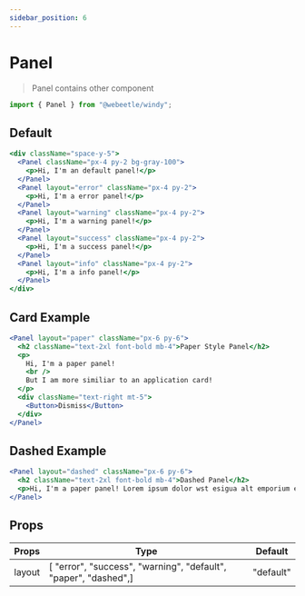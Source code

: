 ```yaml
---
sidebar_position: 6
---
```


# Panel

> Panel contains other component

```jsx title="Import"
import { Panel } from "@webeetle/windy";
```

## Default

```jsx live
<div className="space-y-5">
  <Panel className="px-4 py-2 bg-gray-100">
    <p>Hi, I'm an default panel!</p>
  </Panel>
  <Panel layout="error" className="px-4 py-2">
    <p>Hi, I'm a error panel!</p>
  </Panel>
  <Panel layout="warning" className="px-4 py-2">
    <p>Hi, I'm a warning panel!</p>
  </Panel>
  <Panel layout="success" className="px-4 py-2">
    <p>Hi, I'm a success panel!</p>
  </Panel>
  <Panel layout="info" className="px-4 py-2">
    <p>Hi, I'm a info panel!</p>
  </Panel>
</div>
```

## Card Example

```jsx live
<Panel layout="paper" className="px-6 py-6">
  <h2 className="text-2xl font-bold mb-4">Paper Style Panel</h2>
  <p>
    Hi, I'm a paper panel!
    <br />
    But I am more similiar to an application card!
  </p>
  <div className="text-right mt-5">
    <Button>Dismiss</Button>
  </div>
</Panel>
```

## Dashed Example

```jsx live
<Panel layout="dashed" className="px-6 py-6">
  <h2 className="text-2xl font-bold mb-4">Dashed Panel</h2>
  <p>Hi, I'm a paper panel! Lorem ipsum dolor wst esigua alt emporium est.</p>
</Panel>
```

## Props

<table className="max-w-full overflow-x-scroll md:overflow-x-auto">
  <thead>
    <tr>
      <th>Props</th>
      <th>Type</th>
      <th>Default</th>
    </tr>
  </thead>
  <tbody>
    <tr>
      <td>layout</td>
      <td>[ "error", "success", "warning", "default", "paper", "dashed",]</td>
      <td>"default"</td>
    </tr>
  </tbody>
</table>
